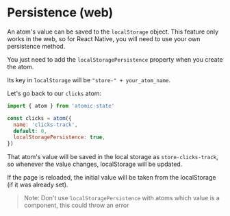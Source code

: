 # Persistence (web)

An atom's value can be saved to the `localStorage` object. This feature only works in the web, so for React Native, you will need to use your own persistence method.

You just need to add the `localStoragePersistence` property when you create the atom.

Its key in `localStorage` will be `"store-" + your_atom_name`.

Let's go back to our `clicks` atom:

```jsx
import { atom } from 'atomic-state'

const clicks = atom({
  name: 'clicks-track',
  default: 0,
  localStoragePersistence: true,
})
```

That atom's value will be saved in the local storage as `store-clicks-track`, so whenever the value changes, localStorage will be updated.

If the page is reloaded, the initial value will be taken from the localStorage (if it was already set).

> Note: Don't use `localStoragePersistence` with atoms which value is a component, this could throw an error
